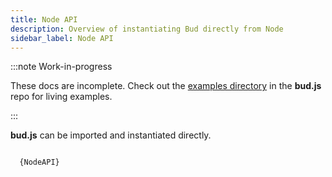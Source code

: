 ```yaml
---
title: Node API
description: Overview of instantiating Bud directly from Node
sidebar_label: Node API
---
```



:::note Work-in-progress

These docs are incomplete. Check out the [examples directory](https://github.com/roots/bud/tree/main/examples) in the **bud.js** repo for living examples.

:::

**bud.js** can be imported and instantiated directly.

<Code language="typescript" title="examples/node-api/01-simple.js">
  {NodeAPI}
</Code>
